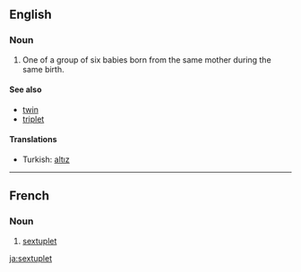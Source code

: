 {{wikipedia}}
==English==
{{coefficient}}

===Noun===
{{en-noun}}

# One of a group of six babies born from the same mother during the same birth.

====See also====
* [[twin]]
* [[triplet]]

====Translations====
* Turkish: [[altız]]

----

==French==

===Noun===
{{fr-noun|m}}

# [[#Noun|sextuplet]]

[[ja:sextuplet]]